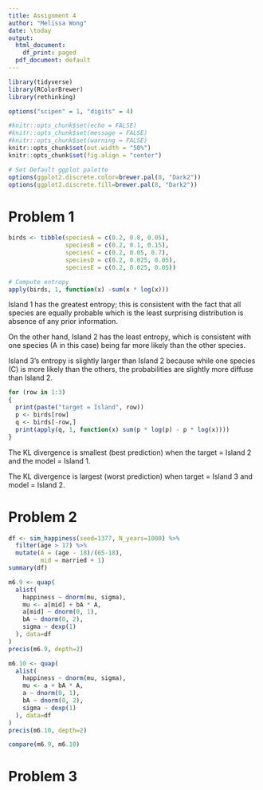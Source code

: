 ```yaml
---
title: Assignment 4
author: "Melissa Wong"
date: \today
output:
  html_document:
    df_print: paged
  pdf_document: default
---
```


```r

library(tidyverse)
library(RColorBrewer)
library(rethinking)
```

```r
options("scipen" = 1, "digits" = 4)

#knitr::opts_chunk$set(echo = FALSE)
#knitr::opts_chunk$set(message = FALSE)
#knitr::opts_chunk$set(warning = FALSE)
knitr::opts_chunk$set(out.width = "50%")
knitr::opts_chunk$set(fig.align = "center")

# Set Default ggplot palette
options(ggplot2.discrete.color=brewer.pal(8, "Dark2"))
options(ggplot2.discrete.fill=brewer.pal(8, "Dark2"))
```

# Problem 1

```r
birds <- tibble(speciesA = c(0.2, 0.8, 0.05),
                speciesB = c(0.2, 0.1, 0.15),
                speciesC = c(0.2, 0.05, 0.7),
                speciesD = c(0.2, 0.025, 0.05),
                speciesE = c(0.2, 0.025, 0.05))

# Compute entropy
apply(birds, 1, function(x) -sum(x * log(x)))
```

Island 1 has the greatest entropy; this is consistent with the fact that all species are equally probable which is the least surprising distribution is absence of any prior information.

On the other hand, Island 2 has the least entropy, which is consistent with one species (A in this case) being far more likely than the other species.

Island 3's entropy is slightly larger than Island 2 because while one species (C) is more likely than the others, the probabilities are slightly more diffuse than Island 2.

```r

for (row in 1:3)
{
  print(paste("target = Island", row))
  p <- birds[row]
  q <- birds[-row,]
  print(apply(q, 1, function(x) sum(p * log(p) - p * log(x))))
}
```

The KL divergence is smallest (best prediction) when the target = Island 2 and the model = Island 1.

The KL divergence is largest (worst prediction) when target = Island 3 and model = Island 2.  

# Problem 2

```r
df <- sim_happiness(seed=1377, N_years=1000) %>% 
  filter(age > 17) %>% 
  mutate(A = (age - 18)/(65-18),
         mid = married + 1)
summary(df)

m6.9 <- quap(
  alist(
    happiness ~ dnorm(mu, sigma),
    mu <- a[mid] + bA * A,
    a[mid] ~ dnorm(0, 1),
    bA ~ dnorm(0, 2),
    sigma ~ dexp(1)
  ), data=df
)
precis(m6.9, depth=2)

m6.10 <- quap(
  alist(
    happiness ~ dnorm(mu, sigma),
    mu <- a + bA * A,
    a ~ dnorm(0, 1),
    bA ~ dnorm(0, 2),
    sigma ~ dexp(1)
  ), data=df
)
precis(m6.10, depth=2)
```

```r
compare(m6.9, m6.10)
```

# Problem 3

```r

```




